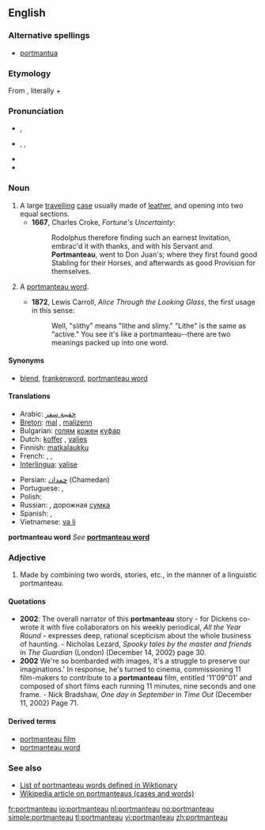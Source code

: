 {{was wotd|2007|March|8}}
==English==
{{wikipedia}}

===Alternative spellings===
* {{sense|travelling case}} [[portmantua]]

===Etymology===
From {{F.}} {{term|portemanteau|lang=fr}}, literally {{term|porte||carry}} + {{term|manteau|lang=fr||coat}}

===Pronunciation===
*{{a|RP}} {{IPA|/pɔːtˈmæn.təʊ/}}, {{SAMPA|/pO:t"m{nt@U/}}
*{{a|US}} {{AHD|pôrt'măntō}}, {{IPA|/pɔːrtˈmæntoʊ/}}, {{SAMPA|/pO:rt"m{ntou/}}
*{{audio|en-us-portmanteau-1.ogg|Audio 1 (US)}}
*{{audio|en-us-portmanteau-2.ogg|Audio 2 (US)}}

===Noun===
{{en-noun|pl2=portmanteaux}}

# A large [[travel]]ling [[case]] usually made of [[leather]], and opening into two equal sections.
#*'''1667''', Charles Croke, ''Fortune's Uncertainty'':
#*: Rodolphus therefore finding such an earnest Invitation, embrac'd it with thanks, and with his Servant and '''Portmanteau''', went to Don Juan's; where they first found good Stabling for their Horses, and afterwards as good Provision for themselves.
# {{linguistics}} A [[portmanteau word]].
#* '''1872''', Lewis Carroll, ''Alice Through the Looking Glass'', the first usage in this sense:
#*: Well, "slithy" means "lithe and slimy." "Lithe" is the same as "active." You see it's like a portmanteau--there are two meanings packed up into one word.

====Synonyms====
* {{sense|portmanteau word}} [[blend]], [[frankenword]], [[portmanteau word]]

====Translations====

{{trans-top|case}}
*Arabic: [[حقيبة سفر]]
*[[Breton]]: [[mal]] {{f}}, [[malizenn]] {{f}}
*Bulgarian: [[голям]] [[кожен]] [[куфар]] {{m}}
*Dutch: [[koffer]] {{f}}, [[valies]] {{f}}
*Finnish: [[matkalaukku]]
*French: {{t|fr|portemanteau|m}}, {{t|fr|valise|f}}, {{t|fr|malle|f}}
*[[Interlingua]]: [[valise#Interlingua|valise]]
{{trans-mid}}
*Persian: [[چمدان]]  (Chamedan)
*Portuguese: {{t|pt|maleta|f}}, {{t|pt|valise|f}}
*Polish: {{t|pl|waliza|f}}
*Russian: {{t|ru|sc=Cyrl|чемодан|tr=čemodan|m}}, дорожная [[сумка]] {{f}}
*Spanish: {{t|es|maleta|f}}, {{t|es|valija|f}}
*Vietnamese: [[va li]]
{{trans-bottom}}

'''portmanteau word'''
''See'' '''[[portmanteau word]]'''

===Adjective===
{{en-adj|-}}

# {{context|used only before a noun|of a word, story, etc.}} Made by combining two words, stories, etc., in the manner of a linguistic portmanteau.

====Quotations====
*'''2002''': The overall narrator of this '''portmanteau''' story - for Dickens co-wrote it with five collaborators on his weekly periodical, ''All the Year Round'' - expresses deep, rational scepticism about the whole business of haunting. - Nicholas Lezard, ''Spooky tales by the master and friends'' in ''The Guardian'' (London) (December 14, 2002) page 30.
*'''2002''' We're so bombarded with images, it's a struggle to preserve our imaginations.' In response, he's turned to cinema, commissioning 11 film-makers to contribute to a '''portmanteau''' film, entitled '11'09"01' and composed of short films each running 11 minutes, nine seconds and one frame. - Nick Bradshaw, ''One day in September'' in ''Time Out'' (December 11, 2002) Page 71.

====Derived terms====
*[[portmanteau film]]
*[[portmanteau word]]

===See also===
*[[:Category:Portmanteaus|List of portmanteau words defined in Wiktionary]]
*[[w:Portmanteau|Wikipedia article on portmanteaus (cases and words)]]

[[fr:portmanteau]]
[[io:portmanteau]]
[[nl:portmanteau]]
[[no:portmanteau]]
[[simple:portmanteau]]
[[tl:portmanteau]]
[[vi:portmanteau]]
[[zh:portmanteau]]